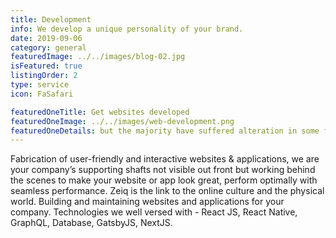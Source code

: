 ```yaml
---
title: Development
info: We develop a unique personality of your brand.
date: 2019-09-06
category: general
featuredImage: ../../images/blog-02.jpg
isFeatured: true
listingOrder: 2
type: service
icon: FaSafari

featuredOneTitle: Get websites developed
featuredOneImage: ../../images/web-development.png
featuredOneDetails: but the majority have suffered alteration in some form, by injected humour, or randomised words which don't look even slightly believable. If you are going to use a passage of Lorem Ipsum. You need to be sure there isn't anything embarrassing
---
```


Fabrication of user-friendly and interactive websites & applications, we are your company’s supporting shafts not visible out front but working behind the scenes to make your website or app look great, perform optimally with seamless performance.
Zeiq is the link to the online culture and the physical world.
Building and maintaining websites and applications for your company. Technologies we well versed with - React JS, React Native, GraphQL, Database, GatsbyJS, NextJS.
